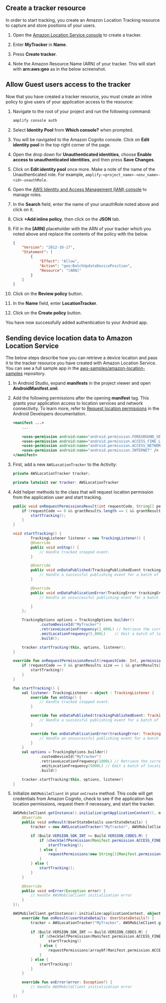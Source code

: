
## Create a tracker resource

In order to start tracking, you create an Amazon Location Tracking resource to capture and store positions of your users. 

1. Open the [Amazon Location Service console](https://console.aws.amazon.com/location/tracking/home#/create) to create a tracker.
1. Enter **MyTracker** in **Name**.
1. Press **Create tracker**.

       

1. Note the Amazon Resource Name (ARN) of your tracker. This will start with **arn:aws:geo** as in the below screenshot.

       

## Allow Guest users access to the tracker

Now that you have created a tracker resource, you must create an inline policy to give users of your application access to the resource:

1. Navigate to the root of your project and run the following command:

    ```bash
    amplify console auth
    ```

1. Select **Identity Pool** from **Which console?** when prompted.
1. You will be navigated to the Amazon Cognito console. Click on **Edit identity pool** in the top right corner of the page.
1. Open the drop down for **Unauthenticated identities**, choose **Enable access to unauthenticated identities**, and then press **Save Changes**.
1. Click on **Edit identity pool** once more. Make a note of the name of the Unauthenticated role. For example, `amplify-<project_name>-<env_name>-<id>-unauthRole`.
1. Open the [AWS Identity and Access Management (IAM) console](https://console.aws.amazon.com/iam/home#/roles) to manage roles.
1. In the **Search** field, enter the name of your unauthRole noted above and click on it.
1. Click **+Add inline policy**, then click on the **JSON** tab.
1. Fill in the **[ARN]** placeholder with the ARN of your tracker which you noted above and replace the contents of the policy with the below.

   ```json
   {
       "Version": "2012-10-17",
       "Statement": [
           {
               "Effect": "Allow",
               "Action": "geo:BatchUpdateDevicePosition",
               "Resource": "[ARN]"
           }
       ]
   }
   ```

1. Click on the **Review policy** button.
1. In the **Name** field, enter **LocationTracker**.
1. Click on the **Create policy** button.  

You have now successfully added authentication to your Android app.

## Sending device location data to Amazon Location Service

The below steps describe how you can retrieve a device location and pass it to the tracker resource you have created with Amazon Location Service. You can see a full sample app in the [aws-samples/amazon-location-samples](https://github.com/aws-samples/amazon-location-samples/blob/main/tracking-android/) repository.

1. In Android Studio, expand **manifests** in the project viewer and open **AndroidManifest.xml**.

1. Add the following permissions after the opening **manifest** tag. This grants your application access to location services and network connectivity. To learn more, refer to [Request location permissions](https://developer.android.com/training/location/permissions) in the Android Developers documentation.

    ```xml
    <manifest ...>
        ...
        
        <uses-permission android:name="android.permission.FOREGROUND_SERVICE" />
        <uses-permission android:name="android.permission.ACCESS_FINE_LOCATION" />
        <uses-permission android:name="android.permission.ACCESS_NETWORK_STATE" />
        <uses-permission android:name="android.permission.INTERNET" />
    </manifest>
    ```

1. First, add a new `AWSLocationTracker` to the Activity:

    <BlockSwitcher>
    <Block name="Java">

    ```java
    private AWSLocationTracker tracker;
    ```

    </Block>
    <Block name="Kotlin">

    ```kotlin
    private lateinit var tracker: AWSLocationTracker
    ```

    </Block>
    </BlockSwitcher>

1. Add helper methods to the class that will request location permission from the application user and start tracking.

    <BlockSwitcher>
    <Block name="Java">

    ```java
    public void onRequestPermissionsResult(int requestCode, String[] permissions, int[] grantResults) {
        if (requestCode == 0 && grantResults.length == 1 && grantResults[0] == PackageManager.PERMISSION_GRANTED) {
            startTracking();
        }
    }

    void startTracking() {
            TrackingListener listener = new TrackingListener() {
            @Override
            public void onStop() {
                // Handle tracked stopped event.
            }

            @Override
            public void onDataPublished(TrackingPublishedEvent trackingPublishedEvent) {
                // Handle a successful publishing event for a batch of locations.
            }

            @Override
            public void onDataPublicationError(TrackingError trackingError) {
                // Handle an unsuccessful publishing event for a batch of locations.

            }
        };

        TrackingOptions options = TrackingOptions.builder()
                .customDeviceId("MyTracker")
                .retrieveLocationFrequency(1_000L) // Retrieve the current location every 30 seconds
                .emitLocationFrequency(5_000L)    // Emit a batch of locations to Amazon Location every 5 minutes
                .build();

        tracker.startTracking(this, options, listener);
    }
    ```

    </Block>
    <Block name="Kotlin">

    ```kotlin
    override fun onRequestPermissionsResult(requestCode: Int, permissions: Array<String>, grantResults: IntArray) {
        if (requestCode == 0 && grantResults.size == 1 && grantResults[0] == PackageManager.PERMISSION_GRANTED) {
            startTracking()
        }
    }

    fun startTracking() {
        val listener: TrackingListener = object : TrackingListener {
            override fun onStop() {
                // Handle tracked stopped event.
            }

            override fun onDataPublished(trackingPublishedEvent: TrackingPublishedEvent) {
                // Handle a successful publishing event for a batch of locations.
            }

            override fun onDataPublicationError(trackingError: TrackingError) {
                // Handle an unsuccessful publishing event for a batch of locations.
            }
        }
        val options = TrackingOptions.builder()
                .customDeviceId("MyTracker")
                .retrieveLocationFrequency(1000L) // Retrieve the current location every 30 seconds
                .emitLocationFrequency(5000L) // Emit a batch of locations to Amazon Location every 5 minutes
                .build()

        tracker.startTracking(this, options, listener)
    }
    ```

    </Block>
    </BlockSwitcher>

1. Initialize `AWSMobileClient` in your `onCreate` method. This code will get credentials from Amazon Cognito, check to see if the application has location permissions, request them if necessary, and start the tracker.

    <BlockSwitcher>

    <Block name="Java">

    ```java
    AWSMobileClient.getInstance().initialize(getApplicationContext(), new Callback<UserStateDetails>() {
        @Override
        public void onResult(UserStateDetails userStateDetails) {
            tracker = new AWSLocationTracker("MyTracker", AWSMobileClient.getInstance());

            if (Build.VERSION.SDK_INT >= Build.VERSION_CODES.M) {
                if (checkSelfPermission(Manifest.permission.ACCESS_FINE_LOCATION) == PackageManager.PERMISSION_GRANTED) {
                    startTracking();
                } else {
                    requestPermissions(new String[]{Manifest.permission.ACCESS_FINE_LOCATION}, 0);
                }
            } else {
                startTracking();
            }
        }

        @Override
        public void onError(Exception error) {
            // Handle AWSMobileClient initialization error
        }
    });
    ```

    </Block>
    <Block name="Kotlin">

    ```kotlin
    AWSMobileClient.getInstance().initialize(applicationContext, object : Callback<UserStateDetails?>() {
        override fun onResult(userStateDetails: UserStateDetails?) {
            tracker = AWSLocationTracker("MyTracker", AWSMobileClient.getInstance())
            
            if (Build.VERSION.SDK_INT >= Build.VERSION_CODES.M) {
                if (checkSelfPermission(Manifest.permission.ACCESS_FINE_LOCATION) == PackageManager.PERMISSION_GRANTED) {
                    startTracking()
                } else {
                    requestPermissions(arrayOf(Manifest.permission.ACCESS_FINE_LOCATION), 0)
                }
            } else {
                startTracking()
            }
        }

        override fun onError(error: Exception?) {
            // Handle AWSMobileClient initialization error
        }
    })
    ```

    </Block>
    </BlockSwitcher>
